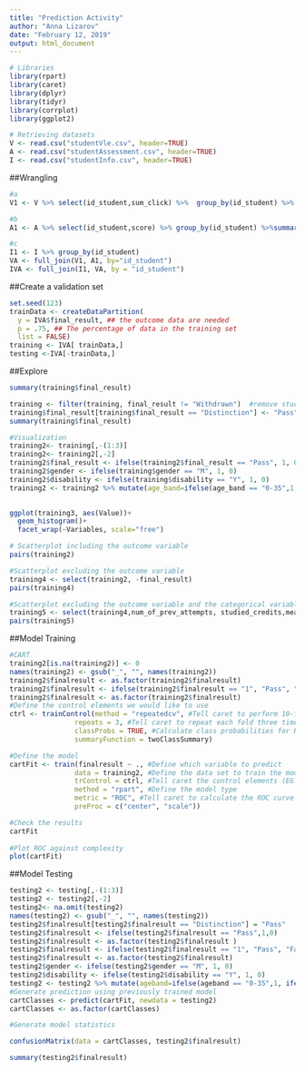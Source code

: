 ```yaml
---
title: "Prediction Activity"
author: "Anna Lizarov"
date: "February 12, 2019"
output: html_document
---
```


```r
# Libraries
library(rpart)
library(caret)
library(dplyr)
library(tidyr)
library(corrplot)
library(ggplot2)
```

```r
# Retrieving datasets
V <- read.csv("studentVle.csv", header=TRUE)
A <- read.csv("studentAssessment.csv", header=TRUE)
I <- read.csv("studentInfo.csv", header=TRUE)
```

##Wrangling
```r
#a
V1 <- V %>% select(id_student,sum_click) %>%  group_by(id_student) %>% summarise(mean_click=mean(sum_click))

#b
A1 <- A %>% select(id_student,score) %>% group_by(id_student) %>%summarise(mean_score=mean(score))

#c
I1 <- I %>% group_by(id_student)
VA <- full_join(V1, A1, by="id_student")
IVA <- full_join(I1, VA, by = "id_student")
```


##Create a validation set
```r
set.seed(123)
trainData <- createDataPartition(
  y = IVA$final_result, ## the outcome data are needed
  p = .75, ## The percentage of data in the training set
  list = FALSE)
training <- IVA[ trainData,]
testing <-IVA[-trainData,]
```


##Explore
```r
summary(training$final_result)
```
```r
training <- filter(training, final_result != "Withdrawn")  #remove students who withdrew
training$final_result[training$final_result == "Distinction"] <- "Pass"  #rows where final_result = distinction where renames to "pass"
summary(training$final_result)
```
```r
#Visualization
training2<- training[,-(1:3)]
training2<- training2[,-2]
training2$final_result <- ifelse(training2$final_result == "Pass", 1, 0)
training2$gender <- ifelse(training$gender == "M", 1, 0)
training2$disability <- ifelse(training$disability == "Y", 1, 0)
training2 <- training2 %>% mutate(age_band=ifelse(age_band == "0-35",1, ifelse(age_band=="35-55",2, ifelse(age_band == "55<=",3,0)))) %>% mutate(highest_education = ifelse(highest_education == "Lower Than A Level", 1, ifelse(highest_education == "A Level or Equivalent", 2, ifelse(highest_education == "HE Qualification", 3,0)))) %>% mutate(imd_band =ifelse(imd_band == "0-10%", 1, ifelse(imd_band == "10-20",2, ifelse(imd_band=="20-30%",3, ifelse(imd_band=="30-40%", 4, ifelse(imd_band =="40-50%",5, ifelse(imd_band=="50-60%", 6, ifelse(imd_band=="60-70%", 7, ifelse(imd_band == "70-80%", 8, ifelse(imd_band=="80-90%", 9, 10)))) ))))))
                                                                                                          training3 <- training2 %>% gather("Variables", "Value",1:10 )

ggplot(training3, aes(Value))+
  geom_histogram()+
  facet_wrap(~Variables, scale="free")
```

```r
# Scatterplot including the outcome variable
pairs(training2)
```


```r
#Scatterplot excluding the outcome variable
training4 <- select(training2, -final_result)
pairs(training4)
```

```r
#Scatterplot excluding the outcome variable and the categorical variable
training5 <- select(training4,num_of_prev_attempts, studied_credits,mean_click, mean_score )
pairs(training5)
```

##Model Training
```r
#CART
training2[is.na(training2)] <- 0
names(training2) <- gsub("_", "", names(training2))
training2$finalresult <- as.factor(training2$finalresult)
training2$finalresult <- ifelse(training2$finalresult == "1", "Pass", "Fail")
training2$finalresult <- as.factor(training2$finalresult)
#Define the control elements we would like to use
ctrl <- trainControl(method = "repeatedcv", #Tell caret to perform 10-fold cross validation
                repeats = 3, #Tell caret to repeat each fold three times
                classProbs = TRUE, #Calculate class probabilities for ROC calculation
                summaryFunction = twoClassSummary)

#Define the model
cartFit <- train(finalresult ~ ., #Define which variable to predict 
                data = training2, #Define the data set to train the model on
                trControl = ctrl, #Tell caret the control elements (EG - the cross validation)
                method = "rpart", #Define the model type
                metric = "ROC", #Tell caret to calculate the ROC curve
                preProc = c("center", "scale")) 

#Check the results
cartFit
                
#Plot ROC against complexity 
plot(cartFit) 

```


##Model Testing
```r
testing2 <- testing[,-(1:3)]
testing2 <- testing2[,-2]
testing2<- na.omit(testing2)
names(testing2) <- gsub("_", "", names(testing2))
testing2$finalresult[testing2$finalresult == "Distinction"] = "Pass"
testing2$finalresult <- ifelse(testing2$finalresult == "Pass",1,0)
testing2$finalresult <- as.factor(testing2$finalresult )
testing2$finalresult <- ifelse(testing2$finalresult == "1", "Pass", "Fail")
testing2$finalresult <- as.factor(testing2$finalresult)
testing2$gender <- ifelse(testing2$gender == "M", 1, 0)
testing2$disability <- ifelse(testing2$disability == "Y", 1, 0)
testing2 <- testing2 %>% mutate(ageband=ifelse(ageband == "0-35",1, ifelse(ageband=="35-55",2, ifelse(ageband == "55<=",3,0)))) %>% mutate(highesteducation = ifelse(highesteducation == "Lower Than A Level", 1, ifelse(highesteducation == "A Level or Equivalent", 2, ifelse(highesteducation == "HE Qualification", 3,0)))) %>% mutate(imdband =ifelse(imdband == "0-10%", 1, ifelse(imdband == "10-20",2, ifelse(imdband=="20-30%",3, ifelse(imdband=="30-40%", 4, ifelse(imdband =="40-50%",5, ifelse(imdband=="50-60%", 6, ifelse(imdband=="60-70%", 7, ifelse(imdband == "70-80%", 8, ifelse(imdband=="80-90%", 9, 10)))) ))))))
#Generate prediction using previously trained model
cartClasses <- predict(cartFit, newdata = testing2)
cartClasses <- as.factor(cartClasses)

#Generate model statistics

confusionMatrix(data = cartClasses, testing2$finalresult)

summary(testing2$finalresult)
```

